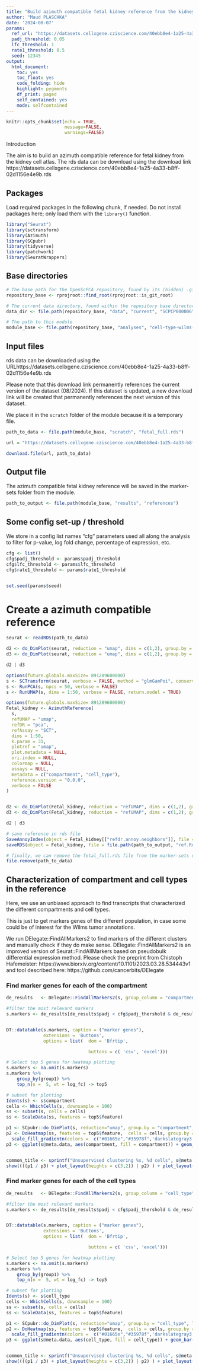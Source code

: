 ```yaml
---
title: "Build azimuth compatible fetal kidney reference from the kidney cell atlas"
author: "Maud PLASCHKA"
date: '2024-08-07'
params:
  ref_url: "https://datasets.cellxgene.cziscience.com/40ebb8e4-1a25-4a33-b8ff-02d1156e4e9b.rds"
  padj_threshold: 0.05
  lfc_threshold: 1
  rate1_threshold: 0.5
  seed: 12345
output: 
  html_document: 
    toc: yes
    toc_float: yes
    code_folding: hide
    highlight: pygments
    df_print: paged
    self_contained: yes
    mode: selfcontained
---
```


```r
knitr::opts_chunk$set(echo = TRUE,
                      message=FALSE,
                      warnings=FALSE)
```


Introduction

The aim is to build an azimuth compatible reference for fetal kidney from the kidney cell atlas.
The rds data can be download using the download link https://datasets.cellxgene.cziscience.com/40ebb8e4-1a25-4a33-b8ff-02d1156e4e9b.rds

## Packages

Load required packages in the following chunk, if needed.
Do not install packages here; only load them with the `library()` function.

```r
library("Seurat")
library(sctransform)
library(Azimuth)
library(SCpubr)
library(tidyverse)
library(patchwork)
library(SeuratWrappers)
```


## Base directories

```r
# The base path for the OpenScPCA repository, found by its (hidden) .git directory
repository_base <- rprojroot::find_root(rprojroot::is_git_root)

# The current data directory, found within the repository base directory
data_dir <- file.path(repository_base, "data", "current", "SCPCP000006")

# The path to this module
module_base <- file.path(repository_base, "analyses", "cell-type-wilms-tumor-06")
```


## Input files


rds data can be downloaded using the URLhttps://datasets.cellxgene.cziscience.com/40ebb8e4-1a25-4a33-b8ff-02d1156e4e9b.rds

Please note that this download link permanently references the current version of the dataset (08/2024). 
If this dataset is updated, a new download link will be created that permanently references the next version of this dataset.

We place it in the `scratch` folder of the module because it is a temporary file.


```r
path_to_data <- file.path(module_base, "scratch", "fetal_full.rds")

url = "https://datasets.cellxgene.cziscience.com/40ebb8e4-1a25-4a33-b8ff-02d1156e4e9b.rds"

download.file(url, path_to_data)
```
## Output file

The azimuth compatible fetal kidney reference will be saved in the marker-sets folder from the module.


```r
path_to_output <- file.path(module_base, "results", "references")
```


## Some config set-up / threshold

We store in a config list names "cfg" parameters used all along the analysis to filter for p-value, log fold change, percentage of expression, etc.


```r
cfg <- list()
cfg$padj_threshold <- params$padj_threshold
cfg$lfc_threshold <- params$lfc_threshold
cfg$rate1_threshold <- params$rate1_threshold


set.seed(params$seed)
```


# Create a azimuth compatible reference

```r
seurat <- readRDS(path_to_data)

d2 <- do_DimPlot(seurat, reduction = "umap", dims = c(1,2), group.by = "compartment", label = TRUE, repel = TRUE) + NoLegend() + ggtitle("umap reduction before SCTransform")
d3 <- do_DimPlot(seurat, reduction = "umap", dims = c(1,2), group.by = "cell_type", label = TRUE, repel = TRUE) + NoLegend()

d2 | d3

options(future.globals.maxSize= 891289600000)
s <- SCTransform(seurat, verbose = FALSE, method = "glmGamPoi", conserve.memory = TRUE)
s <- RunPCA(s, npcs = 50, verbose = FALSE)
s <- RunUMAP(s, dims = 1:50, verbose = FALSE, return.model = TRUE)
```

```r
options(future.globals.maxSize= 891289600000)
Fetal_kidney <- AzimuthReference(
  s,
  refUMAP = "umap",
  refDR = "pca",
  refAssay = "SCT",
  dims = 1:50,
  k.param = 31,
  plotref = "umap",
  plot.metadata = NULL,
  ori.index = NULL,
  colormap = NULL,
  assays = NULL,
  metadata = c("compartment", "cell_type"),
  reference.version = "0.0.0",
  verbose = FALSE
)


d2 <- do_DimPlot(Fetal_kidney, reduction = "refUMAP", dims = c(1,2), group.by = "compartment", label = TRUE, repel = TRUE) + NoLegend() + ggtitle("umap reduction after SCTransform and Seurat workflow")
d3 <- do_DimPlot(Fetal_kidney, reduction = "refUMAP", dims = c(1,2), group.by = "cell_type", label = TRUE, repel = TRUE) + NoLegend()

d2 | d3

# save reference in rds file
SaveAnnoyIndex(object = Fetal_kidney[["refdr.annoy.neighbors"]], file = file.path(path_to_output, "idx.annoy"))
saveRDS(object = Fetal_kidney, file = file.path(path_to_output, "ref.Rds"))

# finally, we can remove the fetal_full.rds file from the marker-sets directory
file.remove(path_to_data)
```
## Characterization of compartment and cell types in the reference

Here, we use an unbiased approach to find transcripts that characterized the different compartments and cell types.

This is just to get markers genes of the different population, in case some could be of interest for the Wilms tumor annotations. 

We run DElegate::FindAllMarkers2 to find markers of the different clusters and manually check if they do make sense. 
DElegate::FindAllMarkers2 is an improved version of Seurat::FindAllMarkers based on pseudobulk differential expression method. 
Please check the preprint from Chistoph Hafemeister: https://www.biorxiv.org/content/10.1101/2023.03.28.534443v1
and tool described here: https://github.com/cancerbits/DElegate 

### Find marker genes for each of the compartment


```r
de_results   <- DElegate::FindAllMarkers2(s, group_column = "compartment")

#filter the most relevant markers
s.markers <- de_results[de_results$padj < cfg$padj_thershold & de_results$log_fc > cfg$lfc_threshold & de_results$rate1 > cfg$rate1_threshold,]


DT::datatable(s.markers, caption = ("marker genes"), 
              extensions = 'Buttons', 
              options = list(  dom = 'Bfrtip',

                               buttons = c( 'csv', 'excel')))

# Select top 5 genes for heatmap plotting
s.markers <- na.omit(s.markers)
s.markers %>%
    group_by(group1) %>%
    top_n(n =  5, wt = log_fc) -> top5

# subset for plotting
Idents(s) <- s$compartment
cells <- WhichCells(s, downsample = 100)
ss <- subset(s, cells = cells)
ss <- ScaleData(ss, features = top5$feature)

p1 <- SCpubr::do_DimPlot(s, reduction="umap", group.by = "compartment", label = TRUE, repel = TRUE) + ggtitle("compartment")
p2 <- DoHeatmap(ss, features = top5$feature,  cells = cells, group.by = "compartment") + NoLegend() + 
  scale_fill_gradientn(colors =  c("#01665e","#35978f",'darkslategray3', "#f7f7f7", "#fee391","#fec44f","#F9AD03")) 
p3 <- ggplot(s@meta.data, aes(compartment, fill = compartment)) + geom_bar() + NoLegend()


common_title <- sprintf("Unsupervised clustering %s, %d cells", s@meta.data$orig.ident[1], ncol(s))
show((((p1 / p3) + plot_layout(heights = c(3,2)) | p2) ) + plot_layout(widths = c(1, 2)) + plot_layout(heights = c(3,1)) + plot_annotation(title = common_title))


```


### Find marker genes for each of the cell types


```r
de_results   <- DElegate::FindAllMarkers2(s, group_column = "cell_type")

#filter the most relevant markers
s.markers <- de_results[de_results$padj < cfg$padj_thershold & de_results$log_fc > cfg$lfc_threshold & de_results$rate1 > cfg$rate1_threshold,]


DT::datatable(s.markers, caption = ("marker genes"), 
              extensions = 'Buttons', 
              options = list(  dom = 'Bfrtip',

                               buttons = c( 'csv', 'excel')))

# Select top 5 genes for heatmap plotting
s.markers <- na.omit(s.markers)
s.markers %>%
    group_by(group1) %>%
    top_n(n =  5, wt = log_fc) -> top5

# subset for plotting
Idents(s) <- s$cell_type
cells <- WhichCells(s, downsample = 100)
ss <- subset(s, cells = cells)
ss <- ScaleData(ss, features = top5$feature)

p1 <- SCpubr::do_DimPlot(s, reduction="umap", group.by = "cell_type", label = TRUE, repel = TRUE) + ggtitle("cell_type") + NoLegend()
p2 <- DoHeatmap(ss, features = top5$feature,  cells = cells, group.by = "cell_type") + NoLegend() + 
  scale_fill_gradientn(colors =  c("#01665e","#35978f",'darkslategray3', "#f7f7f7", "#fee391","#fec44f","#F9AD03")) 
p3 <- ggplot(s@meta.data, aes(cell_type, fill = cell_type)) + geom_bar() + NoLegend() + scale_x_discrete(guide = guide_axis(angle = 90))


common_title <- sprintf("Unsupervised clustering %s, %d cells", s@meta.data$orig.ident[1], ncol(s))
show((((p1 / p3) + plot_layout(heights = c(3,2)) | p2) ) + plot_layout(widths = c(1, 1)) + plot_layout(heights = c(3,1)) + plot_annotation(title = common_title))


```
